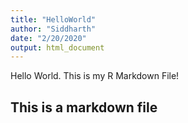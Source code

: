 ---
title: "HelloWorld"
author: "Siddharth"
date: "2/20/2020"
output: html_document
---

Hello World. This is my R Markdown File!

## This is a markdown file